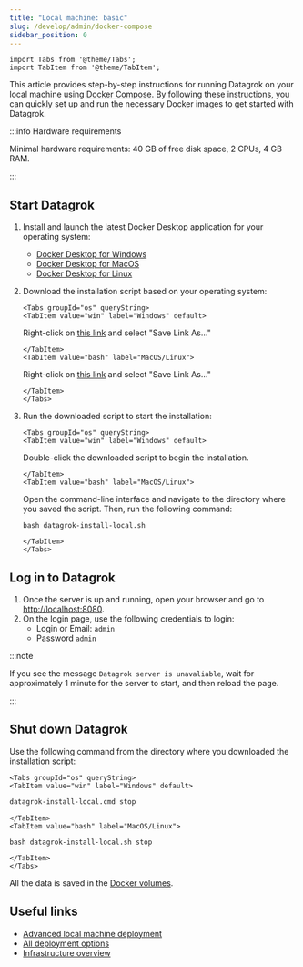 ```yaml
---
title: "Local machine: basic"
slug: /develop/admin/docker-compose
sidebar_position: 0
---
```


```mdx-code-block
import Tabs from '@theme/Tabs';
import TabItem from '@theme/TabItem';
```

This article provides step-by-step instructions for running Datagrok on your local machine
using [Docker Compose](https://docs.docker.com/compose/). By following these instructions, you can quickly set up and
run the necessary Docker images to get started with Datagrok.

:::info Hardware requirements

Minimal hardware requirements: 40 GB of free disk space, 2 CPUs, 4 GB RAM.

:::

## Start Datagrok

1. Install and launch the latest Docker Desktop application for your operating system:

    - [Docker Desktop for Windows](https://docs.docker.com/desktop/install/windows-install/)
    - [Docker Desktop for MacOS](https://docs.docker.com/desktop/install/mac-install/)
    - [Docker Desktop for Linux](https://docs.docker.com/desktop/install/linux-install/)

2. Download the installation script based on your operating system:

   ```mdx-code-block
   <Tabs groupId="os" queryString>
   <TabItem value="win" label="Windows" default>
   ```

   Right-click
   on [this link](https://raw.githubusercontent.com/datagrok-ai/public/master/docker/datagrok-install-local.cmd) and
   select "Save Link As..."

   ```mdx-code-block
   </TabItem>
   <TabItem value="bash" label="MacOS/Linux">
   ```

   Right-click
   on [this link](https://raw.githubusercontent.com/datagrok-ai/public/master/docker/datagrok-install-local.sh) and
   select "Save Link As..."

   ```mdx-code-block
   </TabItem>
   </Tabs>
   ```

3. Run the downloaded script to start the installation:

   ```mdx-code-block
   <Tabs groupId="os" queryString>
   <TabItem value="win" label="Windows" default>
   ```

   Double-click the downloaded script to begin the installation.
   
   ```mdx-code-block
   </TabItem>
   <TabItem value="bash" label="MacOS/Linux">
   ```

   Open the command-line interface and navigate to the directory where you saved the script. Then, run
   the following command:
   ```shell
   bash datagrok-install-local.sh
   ```
   
   ```mdx-code-block
   </TabItem>
   </Tabs>
   ```

## Log in to Datagrok

1. Once the server is up and running, open your browser and go to [http://localhost:8080](http://localhost:8080).
2. On the login page, use the following credentials to login:
   - Login or Email: `admin`
   - Password `admin`

:::note

If you see the message `Datagrok server is unavaliable`, wait for approximately 1 minute for the server to start, and then reload the page.

:::

## Shut down Datagrok

Use the following command from the directory where you downloaded the installation script:

```mdx-code-block
<Tabs groupId="os" queryString>
<TabItem value="win" label="Windows" default>
```

```cmd
datagrok-install-local.cmd stop
```

```mdx-code-block
</TabItem>
<TabItem value="bash" label="MacOS/Linux">
```

```shell
bash datagrok-install-local.sh stop
```

```mdx-code-block
</TabItem>
</Tabs>
```

All the data is saved in the [Docker volumes](https://docs.docker.com/storage/volumes/).

## Useful links

* [Advanced local machine deployment](docker-compose-advanced.md)
* [All deployment options](deploy.md)
* [Infrastructure overview](../infrastructure.md)
